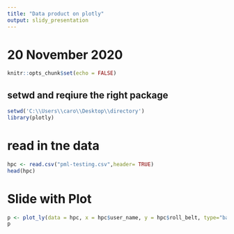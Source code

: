 ---
title: "Data product on plotly"
output: slidy_presentation
---

# 20 November 2020

```{r setup, include=FALSE}
knitr::opts_chunk$set(echo = FALSE)
```

## setwd and reqiure the right package


```{r , echo = TRUE}
setwd('C:\\Users\\caro\\Desktop\\directory')
library(plotly)
```

# read in tne data
```{r , echo = TRUE}
hpc <- read.csv("pml-testing.csv",header= TRUE)
head(hpc)
```
# Slide with Plot

```{r pressure}
p <- plot_ly(data = hpc, x = hpc$user_name, y = hpc$roll_belt, type="bar",color = hpc$user_name) %>% layout(title = "roll_belt against username", xaxis=list(title="user_name"), yaxis=list(title="roll_belt"))
p

```


